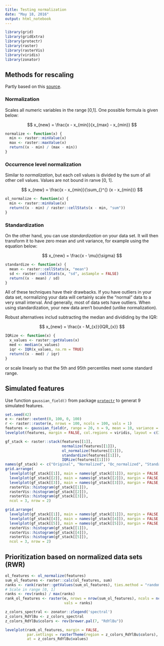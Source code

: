 ```yaml
---
title: Testing normalization
date: "May 18, 2016"
output: html_notebook
---
```


```r
library(grid)
library(gridExtra)
library(protectr)
library(raster)
library(rasterVis)
library(viridis)
library(zonator)
```

## Methods for rescaling


Partly based on this [source](http://www.dataminingblog.com/standardization-vs-normalization/).

### Normalization

Scales all numeric variables in the range [0,1]. One possible formula is given below:

$$ x_{new} = \frac{x - x_{min}}{x_{max} - x_{min}} $$

```r
normalize <- function(x) {
  min <- raster::minValue(x)
  max <- raster::maxValue(x)
  return((x - min) / (max - min))
}
```

### Occurrence level normalization

Similar to *normalization*, but each cell values is divided by the sum of all other cell values. Values are not bound in ranve [0, 1].

$$ x_{new} = \frac{x - x_{min}}{\sum_{}^{} (x - x_{min})} $$

```r
ol_normalize <- function(x) {
  min <- raster::minValue(x)
  return((x - min) / raster::cellStats(x - min, "sum"))
}
```

### Standardization

On the other hand, you can use *standardization* on your data set. It will then transform it to have zero mean and unit variance, for example using the equation below:

$$ x_{new} = \frac{x - \mu}{\sigma} $$

```r
standardize <- function(x) {
  mean <- raster::cellStats(x, "mean")
  sd <- raster::cellStats(x, "sd", asSample = FALSE)
  return((x - mean) / sd)
}
```

All of these techniques have their drawbacks. If you have outliers in your data set, normalizing your data will certainly scale the "normal" data to a very small interval. And generally, most of data sets have outliers. When using standardization, your new data aren't bounded (unlike normalization).

Robust alternatives includ subtracting the median and divididing by the IQR: 

$$ x_{new} = \frac{x - M_{x}}{IQR_{x}} $$

```r
IQRize <- function(x) {
  x_values <- raster::getValues(x)
  med <- median(x_values)
  iqr <- IQR(x_values, na.rm = TRUE)
  return((x - med) / iqr)
}
```

or scale linearly so that the 5th and 95th percentiles meet some standard range.

## Simulated features

Use function `gaussian_field()` from package [`protectr`](https://github.com/mstrimas/protectr) to generat 9 simulated features.

```r
set.seed(42)
e <- raster::extent(0, 100, 0, 100)
r <- raster::raster(e, nrows = 100, ncols = 100, vals = 1)
features <- gaussian_field(r, range = 20, n = 9, mean = 10, variance = 3)
levelplot(features, margin = FALSE, col.regions = viridis, layout = c(3, 3))
```

```r
gf_stack <- raster::stack(features[[1]], 
                          normalize(features[[1]]),
                          ol_normalize(features[[1]]),
                          standardize(features[[1]]),
                          IQRize(features[[1]]))
names(gf_stack) <- c("Original", "Normalized", "Oc_normalized", "Standardized", "IQRized")
grid.arrange(
  levelplot(gf_stack[[1]], main = names(gf_stack[[1]]), margin = FALSE, col.regions = viridis),
  levelplot(gf_stack[[2]], main = names(gf_stack[[2]]), margin = FALSE, col.regions = viridis),
  levelplot(gf_stack[[3]], main = names(gf_stack[[3]]), margin = FALSE, col.regions = viridis),
  rasterVis::histogram(gf_stack[[1]]),
  rasterVis::histogram(gf_stack[[2]]),
  rasterVis::histogram(gf_stack[[3]]),
  ncol = 3, nrow = 2)
```
```r
grid.arrange(
  levelplot(gf_stack[[1]], main = names(gf_stack[[1]]), margin = FALSE, col.regions = viridis),
  levelplot(gf_stack[[4]], main = names(gf_stack[[4]]), margin = FALSE, col.regions = viridis),
  levelplot(gf_stack[[5]], main = names(gf_stack[[5]]), margin = FALSE, col.regions = viridis),
  rasterVis::histogram(gf_stack[[1]]),
  rasterVis::histogram(gf_stack[[4]]),
  rasterVis::histogram(gf_stack[[5]]),
  ncol = 3, nrow = 2)
```

## Prioritization based on normalized data sets (RWR)

```r
ol_features <- ol_normalize(features)
sum_ol_features <- raster::calc(ol_features, sum)
ranks <- rank(raster::getValues(sum_ol_features), ties.method = "random")
# Scale in range [0, 1]
ranks <- rev(ranks) / max(ranks)
rank_ol_features <- raster(e, nrows = nrow(sum_ol_features), ncols = ncol(sum_ol_features),
                           vals = ranks)

z_colors_spectral <- zonator::zlegend('spectral')
z_colors_RdYlBu <- z_colors_spectral
z_colors_RdYlBu$colors <- rev(brewer.pal(7, "RdYlBu"))  

levelplot(rank_ol_features, margin = FALSE,
          par.settings = rasterTheme(region = z_colors_RdYlBu$colors), 
          at = z_colors_RdYlBu$values)
```


